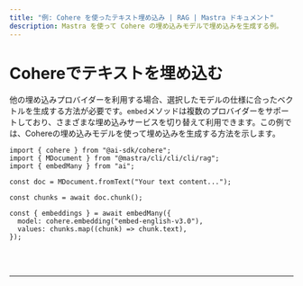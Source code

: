 ```yaml
---
title: "例: Cohere を使ったテキスト埋め込み | RAG | Mastra ドキュメント"
description: Mastra を使って Cohere の埋め込みモデルで埋め込みを生成する例。
---
```



# Cohereでテキストを埋め込む

他の埋め込みプロバイダーを利用する場合、選択したモデルの仕様に合ったベクトルを生成する方法が必要です。`embed`メソッドは複数のプロバイダーをサポートしており、さまざまな埋め込みサービスを切り替えて利用できます。この例では、Cohereの埋め込みモデルを使って埋め込みを生成する方法を示します。

```tsx copy
import { cohere } from "@ai-sdk/cohere";
import { MDocument } from "@mastra/cli/cli/cli/rag";
import { embedMany } from "ai";

const doc = MDocument.fromText("Your text content...");

const chunks = await doc.chunk();

const { embeddings } = await embedMany({
  model: cohere.embedding("embed-english-v3.0"),
  values: chunks.map((chunk) => chunk.text),
});
```

<br />
<br />
<hr className="dark:border-[#404040] border-gray-300" />
<br />
<br />
<GithubLink
  link={
    "https://github.com/@@mastra/cli/cli/cli-ai/@@mastra/cli/cli/cli/blob/main/examples/basics/rag/embed-text-with-cohere"
  }
/>
